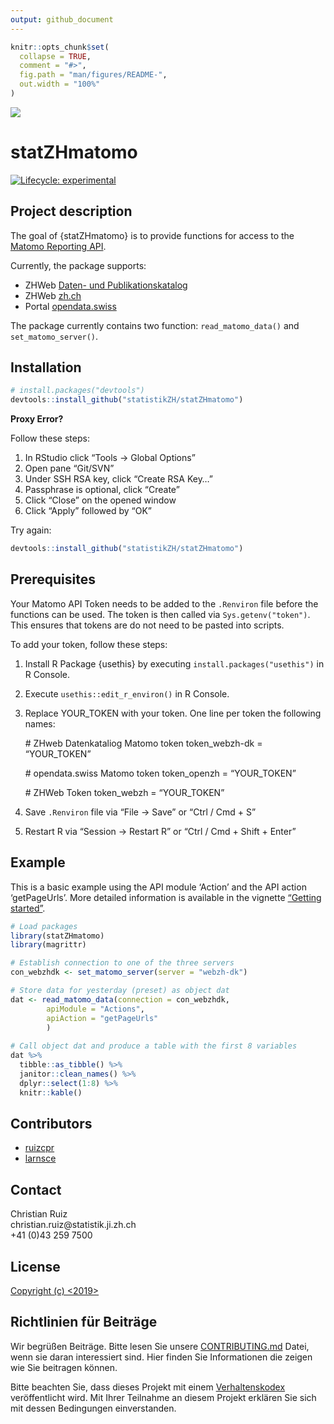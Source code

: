 ```yaml
---
output: github_document
---
```


<!-- README.md is generated from README.Rmd. Please edit that file -->

```r
knitr::opts_chunk$set(
  collapse = TRUE,
  comment = "#>",
  fig.path = "man/figures/README-",
  out.width = "100%"
)
```

![](man/figures/kt_zh.png)

# statZHmatomo

<!-- badges: start -->

[![Lifecycle: experimental](man/figures/lifecycle-experimental.svg)](https://www.tidyverse.org/lifecycle/#experimental)
<!-- badges: end -->

## Project description

The goal of {statZHmatomo} is to provide functions for access to the [Matomo Reporting API](https://developer.matomo.org/api-reference/reporting-api). 

Currently, the package supports:

- ZHWeb [Daten- und Publikationskatalog](https://www.zh.ch/de/politik-staat/statistik-daten/datenkatalog.html#/home)
- ZHWeb [zh.ch](https://www.zh.ch/de.html)
- Portal [opendata.swiss](https://opendata.swiss/de/)

The package currently contains two function: `read_matomo_data()` and `set_matomo_server()`.

## Installation

``` r
# install.packages("devtools")
devtools::install_github("statistikZH/statZHmatomo")
```

**Proxy Error?**

Follow these steps:

1. In RStudio click "Tools -> Global Options"
2. Open pane "Git/SVN"
3. Under SSH RSA key, click "Create RSA Key..."
4. Passphrase is optional, click "Create"
5. Click "Close" on the opened window
6. Click "Apply" followed by "OK"

Try again:

``` r
devtools::install_github("statistikZH/statZHmatomo")
```

## Prerequisites

Your Matomo API Token needs to be added to the `.Renviron` file before the functions can be used. The token is then called via `Sys.getenv("token")`. This ensures that tokens are do not need to be pasted into scripts.

To add your token, follow these steps:

1. Install R Package {usethis} by executing `install.packages("usethis")` in R Console.
2. Execute `usethis::edit_r_environ()` in R Console.
3. Replace YOUR_TOKEN with your token. One line per token the following names: 
    
    # ZHweb Datenkataliog Matomo token
    token_webzh-dk = "YOUR_TOKEN"
    
    # opendata.swiss Matomo token
    token_openzh = "YOUR_TOKEN"
    
    # ZHWeb Token
    token_webzh = "YOUR_TOKEN"
     
4. Save `.Renviron` file via "File -> Save" or "Ctrl / Cmd + S"
5. Restart R via "Session -> Restart R" or "Ctrl / Cmd + Shift + Enter"

## Example

This is a basic example using the API module 'Action' and the API action 'getPageUrls'. More detailed information is available in the vignette ["Getting started"](https://statistikzh.github.io/statZHmatomo/articles/read_matamo_data.html). 

```r
# Load packages
library(statZHmatomo)
library(magrittr)

# Establish connection to one of the three servers
con_webzhdk <- set_matomo_server(server = "webzh-dk")

# Store data for yesterday (preset) as object dat
dat <- read_matomo_data(connection = con_webzhdk,
        apiModule = "Actions", 
        apiAction = "getPageUrls"
        )
        
# Call object dat and produce a table with the first 8 variables
dat %>% 
  tibble::as_tibble() %>% 
  janitor::clean_names() %>% 
  dplyr::select(1:8) %>% 
  knitr::kable()

```

## Contributors

- [ruizcpr](https://github.com/ruizcrp) 
- [larnsce](https://github.com/larnsce)

## Contact

Christian Ruiz  
christian.ruiz@statistik.ji.zh.ch  
+41 (0)43 259 7500  

## License

[Copyright (c) <2019> <Statistisches Amt Kanton Zürich>](https://github.com/statistikZH/STAT_Schablone/blob/master/LICENSE_code)

## Richtlinien für Beiträge

Wir begrüßen Beiträge. Bitte lesen Sie unsere [CONTRIBUTING.md](https://github.com/statistikZH/STAT_Schablone/blob/master/CONTRIBUTING.md) Datei, wenn sie daran interessiert sind. Hier finden Sie Informationen die zeigen wie Sie beitragen können. 

Bitte beachten Sie, dass dieses Projekt mit einem [Verhaltenskodex](https://github.com/statistikZH/STAT_Schablone/blob/master/CodeOfConduct.md) veröffentlicht wird. Mit Ihrer Teilnahme an diesem Projekt erklären Sie sich mit dessen Bedingungen einverstanden.



